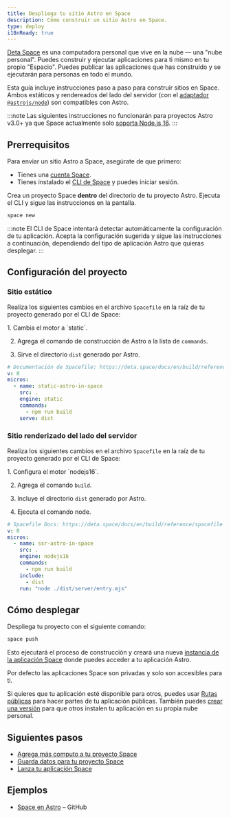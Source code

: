 ```yaml
---
title: Despliega tu sitio Astro en Space
description: Cómo construir un sitio Astro en Space.
type: deploy
i18nReady: true
---
```


[Deta Space](https://deta.space/developers) es una computadora personal que vive en la nube — una "nube personal". Puedes construir y ejecutar aplicaciones para ti mismo en tu propio "Espacio". Puedes publicar las aplicaciones que has construido y se ejecutarán para personas en todo el mundo.

Esta guía incluye instrucciones paso a paso para construir sitios en Space. Ambos estáticos y rendereados del lado del servidor (con el [adaptador `@astrojs/node`](/es/guides/integrations-guide/node/)) son compatibles con Astro.

:::note
Las siguientes instrucciones no funcionarán para proyectos Astro v3.0+ ya que Space actualmente solo [soporta Node.js 16](https://deta.space/docs/en/build/quick-starts/node/).
:::

## Prerrequisitos

Para enviar un sitio Astro a Space, asegúrate de que primero:

- Tienes una [cuenta Space](https://deta.space).
- Tienes instalado el [CLI de Space](https://deta.space/docs/en/build/reference/cli) y puedes iniciar sesión.
  
Crea un proyecto Space **dentro** del directorio de tu proyecto Astro. Ejecuta el CLI y sigue las instrucciones en la pantalla.

```bash
space new
```

:::note
El CLI de Space intentará detectar automáticamente la configuración de tu aplicación. Acepta la configuración sugerida y sigue las instrucciones a continuación, dependiendo del tipo de aplicación Astro que quieras desplegar.
:::


## Configuración del proyecto

### Sitio estático

Realiza los siguientes cambios en el archivo `Spacefile` en la raíz de tu proyecto generado por el CLI de Space:

<Steps>
1. Cambia el motor a `static`.

2. Agrega el comando de construcción de Astro a la lista de `commands`.

3. Sirve el directorio `dist` generado por Astro.
</Steps>

```yaml title="Spacefile" {6,8,9}
# Documentación de Spacefile: https://deta.space/docs/en/build/reference/spacefile
v: 0
micros:
  - name: static-astro-in-space
    src: .
    engine: static
    commands:
      - npm run build
    serve: dist
```

### Sitio renderizado del lado del servidor


Realiza los siguientes cambios en el archivo `Spacefile` en la raíz de tu proyecto generado por el CLI de Space:

<Steps>
1. Configura el motor `nodejs16`.

2. Agrega el comando `build`. 

3. Incluye el directorio `dist` generado por Astro.

4. Ejecuta el comando node.
</Steps>

```yaml title="Spacefile" {6,8,10,11}
# Spacefile Docs: https://deta.space/docs/en/build/reference/spacefile
v: 0
micros:
  - name: ssr-astro-in-space
    src: .
    engine: nodejs16
    commands:
      - npm run build
    include:
      - dist
    run: "node ./dist/server/entry.mjs"
```

## Cómo desplegar

Despliega tu proyecto con el siguiente comando:

```bash
space push
```

Esto ejecutará el proceso de construcción y creará una nueva [instancia de la aplicación Space](https://deta.space/docs/en/build/fundamentals/development/builder-instance#for-testing) donde puedes acceder a tu aplicación Astro.

Por defecto las aplicaciones Space son privadas y solo son accesibles para ti.

Si quieres que tu aplicación esté disponible para otros, puedes usar [Rutas públicas](https://deta.space/docs/en/build/reference/spacefile#public_routes) para hacer partes de tu aplicación públicas. También puedes [crear una versión](https://deta.space/docs/en/publish/releasing#releases) para que otros instalen tu aplicación en su propia nube personal.


## Siguientes pasos

- [Agrega más computo a tu proyecto Space](https://deta.space/docs/en/build/fundamentals/the-space-runtime/micros#adding-a-micro)
- [Guarda datos para tu proyecto Space](https://deta.space/docs/en/build/fundamentals/data-storage#content)
- [Lanza tu aplicación Space](https://deta.space/docs/en/publish/releasing#releases)

## Ejemplos

- [Space en Astro](https://github.com/BogDAAAMN/astro-in-space) – GitHub
